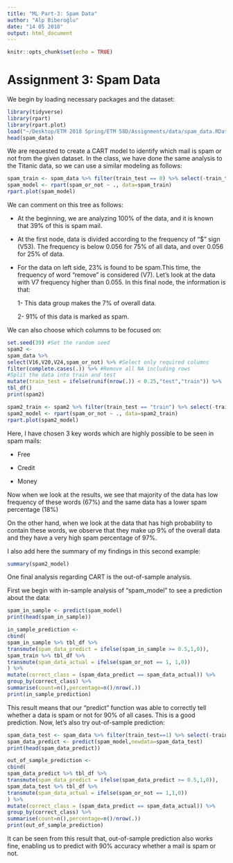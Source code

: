 ```yaml
---
title: "ML Part-3: Spam Data"
author: "Alp Biberoğlu"
date: "14 05 2018"
output: html_document
---
```


```r
knitr::opts_chunk$set(echo = TRUE)
```

# Assignment 3: Spam Data

We begin by loading necessary packages and the dataset:

```r
library(tidyverse)
library(rpart)
library(rpart.plot)
load("~/Desktop/ETM 2018 Spring/ETM 58D/Assignments/data/spam_data.RData")
head(spam_data)
```

We are requested to create a CART model to identify which mail is spam or not from the given dataset. In the class, we have done the same analysis to the Titanic data, so we can use a similar modeling as follows:

```r
spam_train <- spam_data %>% filter(train_test == 0) %>% select(-train_test)
spam_model <- rpart(spam_or_not ~ ., data=spam_train)
rpart.plot(spam_model)
```

We can comment on this tree as follows:

* At the beginning, we are analyzing 100% of the data, and it is known that 39% of this is spam mail.

* At the first node, data is divided according to the frequency of "$" sign (V53). The frequency is below 0.056 for 75% of all data, and over 0.056 for 25% of data.

* For the data on left side, 23% is found to be spam.This time, the frequency of word "remove" is considered (V7). Let's look at the data with V7 frequency higher than 0.055. In this final node, the information is that: 

  1- This data group makes the 7% of overall data.
  
  2- 91% of this data is marked as spam.
  
We can also choose which columns to be focused on:

```r

set.seed(39) #Set the random seed
spam2 <-
spam_data %>%
select(V16,V20,V24,spam_or_not) %>% #Select only required columns
filter(complete.cases(.)) %>% #Remove all NA including rows
#Split the data into train and test
mutate(train_test = ifelse(runif(nrow(.)) < 0.25,"test","train")) %>%
tbl_df()
print(spam2)


```

```r
spam2_train <- spam2 %>% filter(train_test == "train") %>% select(-train_test)
spam2_model <- rpart(spam_or_not ~ ., data=spam2_train)
rpart.plot(spam2_model)
```

Here, I have chosen 3 key words which are highly possible to be seen in spam mails: 

  + Free
  
  + Credit

  + Money
  
Now when we look at the results, we see that majority of the data has low frequency of these words (67%) and the same data has a lower spam percentage (18%)

On the other hand, when we look at the data that has high probability to contain these words, we observe that they make up 9% of the overall data and they have a very high spam percentage of 97%.

I also add here the summary of my findings in this second example:

```r
summary(spam2_model)
```

One final analysis regarding CART is the out-of-sample analysis.

First we begin with in-sample analysis of "spam_model" to see a prediction about the data:

```r
spam_in_sample <- predict(spam_model)
print(head(spam_in_sample))
```

```r
in_sample_prediction <-
cbind(
spam_in_sample %>% tbl_df %>%
transmute(spam_data_predict = ifelse(spam_in_sample >= 0.5,1,0)),
spam_train %>% tbl_df %>%
transmute(spam_data_actual = ifelse(spam_or_not == 1, 1,0))
) %>%
mutate(correct_class = (spam_data_predict == spam_data_actual)) %>%
group_by(correct_class) %>%
summarise(count=n(),percentage=n()/nrow(.))
print(in_sample_prediction)
```

This result means that our "predict" function was able to correctly tell whether a data is spam or not for 90% of all cases. This is a good prediction. Now, let's also try out-of-sample prediction:

```r
spam_data_test <- spam_data %>% filter(train_test==1) %>% select(-train_test)
spam_data_predict <- predict(spam_model,newdata=spam_data_test)
print(head(spam_data_predict))

```


```r
out_of_sample_prediction <-
cbind(
spam_data_predict %>% tbl_df %>%
transmute(spam_data_predict = ifelse(spam_data_predict >= 0.5,1,0)),
spam_data_test %>% tbl_df %>%
transmute(spam_data_actual = ifelse(spam_or_not == 1,1,0))
) %>%
mutate(correct_class = (spam_data_predict == spam_data_actual)) %>%
group_by(correct_class) %>%
summarise(count=n(),percentage=n()/nrow(.))
print(out_of_sample_prediction)
```
It can be seen from this result that, out-of-sample prediction also works fine, enabling us to predict with 90% accuracy whether a mail is spam or not.